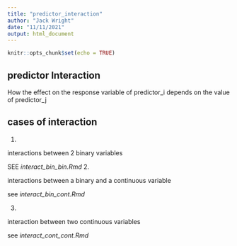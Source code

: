 ```yaml
---
title: "predictor_interaction"
author: "Jack Wright"
date: "11/11/2021"
output: html_document
---
```


```r
knitr::opts_chunk$set(echo = TRUE)
```


## predictor Interaction

How the effect on the response variable of predictor_i depends on the value of predictor_j

## cases of interaction

1.

interactions between 2 binary variables

SEE *interact_bin_bin.Rmd*
2.

interactions between a binary and a continuous variable

see *interact_bin_cont.Rmd*

3.

interaction between two continuous variables

see *interact_cont_cont.Rmd*